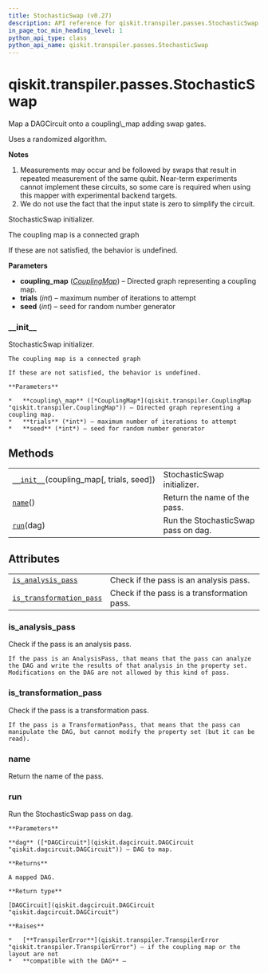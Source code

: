 ```yaml
---
title: StochasticSwap (v0.27)
description: API reference for qiskit.transpiler.passes.StochasticSwap in qiskit v0.27
in_page_toc_min_heading_level: 1
python_api_type: class
python_api_name: qiskit.transpiler.passes.StochasticSwap
---
```


<span id="qiskit-transpiler-passes-stochasticswap" />

# qiskit.transpiler.passes.StochasticSwap

<Class id="qiskit.transpiler.passes.StochasticSwap" isDedicatedPage={true} github="https://github.com/qiskit/qiskit/tree/stable/0.17/qiskit/transpiler/passes/routing/stochastic_swap.py" signature="StochasticSwap(*args, **kwargs)" modifiers="class">
  Map a DAGCircuit onto a coupling\_map adding swap gates.

  Uses a randomized algorithm.

  **Notes**

  1.  Measurements may occur and be followed by swaps that result in repeated measurement of the same qubit. Near-term experiments cannot implement these circuits, so some care is required when using this mapper with experimental backend targets.
  2.  We do not use the fact that the input state is zero to simplify the circuit.

  StochasticSwap initializer.

  The coupling map is a connected graph

  If these are not satisfied, the behavior is undefined.

  **Parameters**

  *   **coupling\_map** ([*CouplingMap*](qiskit.transpiler.CouplingMap "qiskit.transpiler.CouplingMap")) – Directed graph representing a coupling map.
  *   **trials** (*int*) – maximum number of iterations to attempt
  *   **seed** (*int*) – seed for random number generator

  ### \_\_init\_\_

  <Function id="qiskit.transpiler.passes.StochasticSwap.__init__" signature="__init__(coupling_map, trials=20, seed=None)">
    StochasticSwap initializer.

    The coupling map is a connected graph

    If these are not satisfied, the behavior is undefined.

    **Parameters**

    *   **coupling\_map** ([*CouplingMap*](qiskit.transpiler.CouplingMap "qiskit.transpiler.CouplingMap")) – Directed graph representing a coupling map.
    *   **trials** (*int*) – maximum number of iterations to attempt
    *   **seed** (*int*) – seed for random number generator
  </Function>

  ## Methods

  |                                                                                                                                                    |                                     |
  | -------------------------------------------------------------------------------------------------------------------------------------------------- | ----------------------------------- |
  | [`__init__`](#qiskit.transpiler.passes.StochasticSwap.__init__ "qiskit.transpiler.passes.StochasticSwap.__init__")(coupling\_map\[, trials, seed]) | StochasticSwap initializer.         |
  | [`name`](#qiskit.transpiler.passes.StochasticSwap.name "qiskit.transpiler.passes.StochasticSwap.name")()                                           | Return the name of the pass.        |
  | [`run`](#qiskit.transpiler.passes.StochasticSwap.run "qiskit.transpiler.passes.StochasticSwap.run")(dag)                                           | Run the StochasticSwap pass on dag. |

  ## Attributes

  |                                                                                                                                                              |                                             |
  | ------------------------------------------------------------------------------------------------------------------------------------------------------------ | ------------------------------------------- |
  | [`is_analysis_pass`](#qiskit.transpiler.passes.StochasticSwap.is_analysis_pass "qiskit.transpiler.passes.StochasticSwap.is_analysis_pass")                   | Check if the pass is an analysis pass.      |
  | [`is_transformation_pass`](#qiskit.transpiler.passes.StochasticSwap.is_transformation_pass "qiskit.transpiler.passes.StochasticSwap.is_transformation_pass") | Check if the pass is a transformation pass. |

  ### is\_analysis\_pass

  <Attribute id="qiskit.transpiler.passes.StochasticSwap.is_analysis_pass">
    Check if the pass is an analysis pass.

    If the pass is an AnalysisPass, that means that the pass can analyze the DAG and write the results of that analysis in the property set. Modifications on the DAG are not allowed by this kind of pass.
  </Attribute>

  ### is\_transformation\_pass

  <Attribute id="qiskit.transpiler.passes.StochasticSwap.is_transformation_pass">
    Check if the pass is a transformation pass.

    If the pass is a TransformationPass, that means that the pass can manipulate the DAG, but cannot modify the property set (but it can be read).
  </Attribute>

  ### name

  <Function id="qiskit.transpiler.passes.StochasticSwap.name" signature="name()">
    Return the name of the pass.
  </Function>

  ### run

  <Function id="qiskit.transpiler.passes.StochasticSwap.run" signature="run(dag)">
    Run the StochasticSwap pass on dag.

    **Parameters**

    **dag** ([*DAGCircuit*](qiskit.dagcircuit.DAGCircuit "qiskit.dagcircuit.DAGCircuit")) – DAG to map.

    **Returns**

    A mapped DAG.

    **Return type**

    [DAGCircuit](qiskit.dagcircuit.DAGCircuit "qiskit.dagcircuit.DAGCircuit")

    **Raises**

    *   [**TranspilerError**](qiskit.transpiler.TranspilerError "qiskit.transpiler.TranspilerError") – if the coupling map or the layout are not
    *   **compatible with the DAG** –
  </Function>
</Class>

